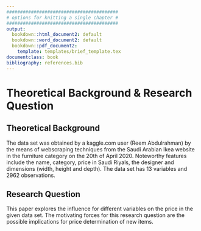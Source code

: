 ```yaml
---
#########################################
# options for knitting a single chapter #
#########################################
output:
  bookdown::html_document2: default
  bookdown::word_document2: default
  bookdown::pdf_document2:
    template: templates/brief_template.tex
documentclass: book
bibliography: references.bib
---
```


# Theoretical Background & Research Question 

## Theoretical Background {#theoretical_background}
The data set was obtained by a kaggle.com user (Reem Abdulrahman) by the means of webscraping techniques from the Saudi Arabian Ikea website in the furniture category on the 20th of April 2020. Noteworthy features include the name, category, price in Saudi Riyals, the designer and dimensions (width, height and depth). The data set has 13 variables and 2962 observations.

## Research Question {#research_question}
This paper explores the influence for different variables on the price in the given data set. The motivating forces for this research question are the possible implications for price determination of new items.